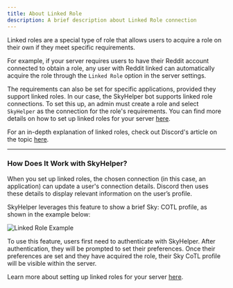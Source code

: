 ```yaml
---
title: About Linked Role
description: A brief description about Linked Role connection
---
```



Linked roles are a special type of role that allows users to acquire a role on their own if they meet specific requirements.

For example, if your server requires users to have their Reddit account connected to obtain a role, any user with Reddit linked can automatically acquire the role through the `Linked Role` option in the server settings.

The requirements can also be set for specific applications, provided they support linked roles. In our case, the SkyHelper bot supports linked role connections. To set this up, an admin must create a role and select `SkyHelper` as the connection for the role's requirements. You can find more details on how to set up linked roles for your server [here](/linked-role/how-to-enable).

For an in-depth explanation of linked roles, check out Discord's article on the topic [here](https://support.discord.com/hc/en-us/articles/8063233404823).

---

### How Does It Work with SkyHelper?

When you set up linked roles, the chosen connection (in this case, an application) can update a user's connection details. Discord then uses these details to display relevant information on the user’s profile.

SkyHelper leverages this feature to show a brief Sky: COTL profile, as shown in the example below:

<Image src="/linked-role/connection-on-profile.png" alt="Linked Role Example" height={300} width={300} />

To use this feature, users first need to authenticate with SkyHelper. After authentication, they will be prompted to set their preferences. Once their preferences are set and they have acquired the role, their Sky CoTL profile will be visible within the server.

Learn more about setting up linked roles for your server [here](/linked-role/how-to-link).
